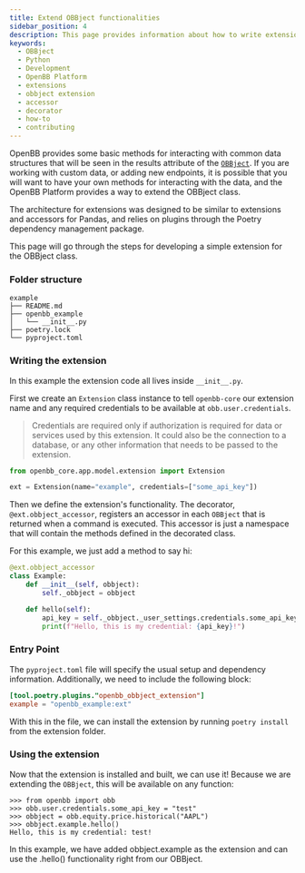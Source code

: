 ```yaml
---
title: Extend OBBject functionalities
sidebar_position: 4
description: This page provides information about how to write extensions for the OpenBB OBBject class.
keywords:
  - OBBject
  - Python
  - Development
  - OpenBB Platform
  - extensions
  - obbject extension
  - accessor
  - decorator
  - how-to
  - contributing
---
```



<HeadTitle title="Build New OBBject Extension - How-To | OpenBB Docs" />

OpenBB provides some basic methods for interacting with common data structures that will be seen in the results attribute of the [`OBBject`](/platform/usage/syntax/output_data).
If you are working with custom data, or adding new endpoints, it is possible that you will want to have your own methods for interacting with the data, and the OpenBB Platform provides a way to extend the OBBject class.

The architecture for extensions was designed to be similar to extensions and accessors for Pandas, and relies on plugins through the Poetry dependency management package.

This page will go through the steps for developing a simple extension for the OBBject class.

### Folder structure

```shell
example
├── README.md
├── openbb_example
│   └── __init__.py
├── poetry.lock
└── pyproject.toml
```

### Writing the extension

In this example the extension code all lives inside `__init__.py`.

First we create an `Extension` class instance to tell `openbb-core` our extension name and any required credentials to be available at `obb.user.credentials`.

> Credentials are required only if authorization is required for data or services used by this extension.
> It could also be the connection to a database, or any other information that needs to be passed to the extension.

```python
from openbb_core.app.model.extension import Extension

ext = Extension(name="example", credentials=["some_api_key"])
```

Then we define the extension's functionality. The decorator, `@ext.obbject_accessor`, registers an accessor in each `OBBject` that is returned when a command is executed. This accessor is just a namespace that will contain the methods defined in the decorated class.

For this example, we just add a method to say hi:

```python
@ext.obbject_accessor
class Example:
    def __init__(self, obbject):
        self._obbject = obbject

    def hello(self):
        api_key = self._obbject._user_settings.credentials.some_api_key.get_secret_value()
        print(f"Hello, this is my credential: {api_key}!")
```

### Entry Point

The `pyproject.toml` file will specify the usual setup and dependency information. Additionally, we need to include the following block:

```toml
[tool.poetry.plugins."openbb_obbject_extension"]
example = "openbb_example:ext"
```

With this in the file, we can install the extension by running `poetry install` from the extension folder.

### Using the extension

Now that the extension is installed and built, we can use it! Because we are extending the `OBBject`, this will be available on any function:

```shell
>>> from openbb import obb
>>> obb.user.credentials.some_api_key = "test"
>>> obbject = obb.equity.price.historical("AAPL")
>>> obbject.example.hello()
Hello, this is my credential: test!
```

In this example, we have added obbject.example as the extension and can use the .hello() functionality right from our OBBject.
